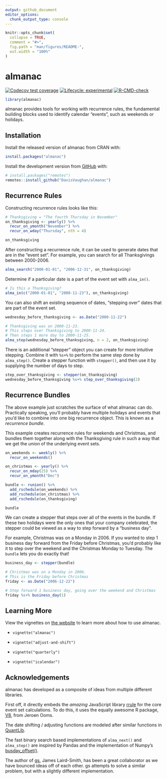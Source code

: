 ```yaml
---
output: github_document
editor_options: 
  chunk_output_type: console
---
```


<!-- README.md is generated from README.Rmd. Please edit that file -->

```r
knitr::opts_chunk$set(
  collapse = TRUE,
  comment = "#>",
  fig.path = "man/figures/README-",
  out.width = "100%"
)
```


# almanac

<!-- badges: start -->
[![Codecov test coverage](https://codecov.io/gh/DavisVaughan/almanac/branch/main/graph/badge.svg)](https://app.codecov.io/gh/DavisVaughan/almanac?branch=main)
[![Lifecycle: experimental](https://img.shields.io/badge/lifecycle-experimental-orange.svg)](https://lifecycle.r-lib.org/articles/stages.html)
[![R-CMD-check](https://github.com/DavisVaughan/almanac/actions/workflows/R-CMD-check.yaml/badge.svg)](https://github.com/DavisVaughan/almanac/actions/workflows/R-CMD-check.yaml)
<!-- badges: end -->

```r
library(almanac)
```

almanac provides tools for working with recurrence rules, the fundamental building blocks used to identify calendar "events", such as weekends or holidays.

## Installation

Install the released version of almanac from CRAN with:

``` r
install.packages("almanac")
```

Install the development version from [GitHub](https://github.com/) with:

``` r
# install.packages("remotes")
remotes::install_github("DavisVaughan/almanac")
```

## Recurrence Rules

Constructing recurrence rules looks like this:

```r
# Thanksgiving = "The fourth Thursday in November"
on_thanksgiving <- yearly() %>% 
  recur_on_ymonth("November") %>%
  recur_on_wday("Thursday", nth = 4)

on_thanksgiving
```

After constructing a recurrence rule, it can be used to generate dates that are in the "event set". For example, you can search for all Thanksgivings between 2000-2006.

```r
alma_search("2000-01-01", "2006-12-31", on_thanksgiving)
```

Determine if a particular date is a part of the event set with `alma_in()`.

```r
# Is this a Thanksgiving?
alma_in(c("2000-01-01", "2000-11-23"), on_thanksgiving)
```

You can also shift an existing sequence of dates, "stepping over" dates that are part of the event set.

```r
wednesday_before_thanksgiving <- as.Date("2000-11-22")

# Thanksgiving was on 2000-11-23.
# This steps over Thanksgiving to 2000-11-24.
# Then steps 1 more day to 2000-11-25.
alma_step(wednesday_before_thanksgiving, n = 2, on_thanksgiving)
```

There is an additional "stepper" object you can create for more intuitive stepping. Combine it with `%s+%` to perform the same step done by `alma_step()`. Create a stepper function with `stepper()`, and then use it by supplying the number of days to step.

```r
step_over_thanksgiving <- stepper(on_thanksgiving)
wednesday_before_thanksgiving %s+% step_over_thanksgiving(2)
```

## Recurrence Bundles

The above example just scratches the surface of what almanac can do. Practically speaking, you'll probably have multiple holidays and events that you'd like to combine into one big recurrence object. This is known as a _recurrence bundle_.

This example creates recurrence rules for weekends and Christmas, and bundles them together along with the Thanksgiving rule in such a way that we get the _union_ of the underlying event sets.

```r
on_weekends <- weekly() %>%
  recur_on_weekends()

on_christmas <- yearly() %>%
  recur_on_mday(25) %>%
  recur_on_ymonth("Dec")

bundle <- runion() %>%
  add_rschedule(on_weekends) %>%
  add_rschedule(on_christmas) %>%
  add_rschedule(on_thanksgiving)

bundle
```

We can create a stepper that steps over all of the events in the bundle. If these two holidays were the only ones that your company celebrated, the stepper could be viewed as a way to step forward by a "business day".

For example, Christmas was on a Monday in 2006. If you wanted to step 1 business day forward from the Friday before Christmas, you'd probably like it to step over the weekend and the Christmas Monday to Tuesday. The `bundle` lets you do exactly that!

```r
business_day <- stepper(bundle)

# Christmas was on a Monday in 2006.
# This is the Friday before Christmas
friday <- as.Date("2006-12-22")

# Step forward 1 business day, going over the weekend and Christmas
friday %s+% business_day(1)
```

## Learning More

View the vignettes on [the website](https://davisvaughan.github.io/almanac/index.html) to learn more about how to use almanac.

- `vignette("almanac")`

- `vignette("adjust-and-shift")`

- `vignette("quarterly")`

- `vignette("icalendar")`

## Acknowledgements

almanac has developed as a composite of ideas from multiple different libraries.

First off, it directly embeds the _amazing_ JavaScript library [rrule](https://github.com/jakubroztocil/rrule) for the core event set calculations. To do this, it uses the equally awesome R package, [V8](https://github.com/jeroen/V8), from Jeroen Ooms.

The date shifting / adjusting functions are modeled after similar functions in [QuantLib](https://github.com/lballabio/QuantLib).

The fast binary search based implementations of `alma_next()` and `alma_step()` are inspired by Pandas and the implementation of Numpy's [busday_offset()](https://numpy.org/doc/stable/reference/generated/numpy.busday_offset.html).

The author of [gs](https://github.com/jameslairdsmith/gs), James Laird-Smith, has been a great collaborator as we have bounced ideas off of each other. gs attempts to solve a similar problem, but with a slightly different implementation.

